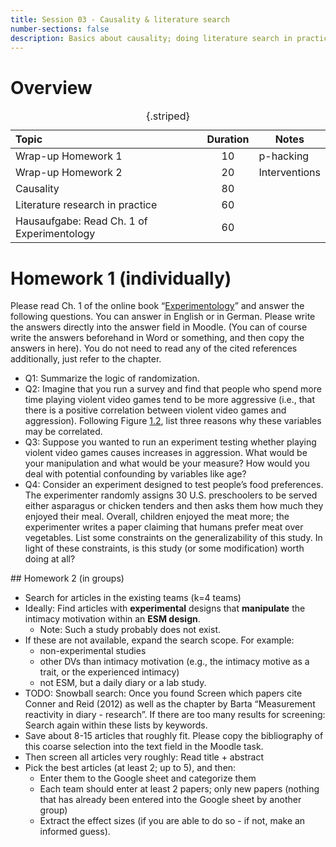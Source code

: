 ---
title: Session 03 - Causality & literature search
number-sections: false
description: Basics about causality; doing literature search in practice.
---

# Overview

| Topic                                      | Duration | Notes         |
| :----------------------------------------- | :------: | ------------- |
| Wrap-up Homework 1                         |    10    | p-hacking     |
| Wrap-up Homework 2                         |    20    | Interventions |
| Causality                                  |    80    |               |
| Literature research in practice            |    60    |               |
| Hausaufgabe: Read Ch. 1 of Experimentology |    60    |               |

: {.striped}



# Homework 1 (individually)

Please read Ch. 1 of the online book "[Experimentology](https://experimentology.io/)" and answer the following questions. You can answer in English or in German. Please write the answers directly into the answer field in Moodle. (You can of course write the answers beforehand in Word or something, and then copy the answers in here). You do not need to read any of the cited references additionally, just refer to the chapter.

- Q1: Summarize the logic of randomization.
- Q2:  Imagine that you run a survey and find that people who spend more time playing violent video games tend to be more aggressive (i.e., that there is a positive correlation between violent video games and aggression). Following Figure [1.2](https://experimentology.io/1-experiments.html#fig:experiments-money2), list three reasons why these variables may be correlated.
- Q3: Suppose you wanted to run an experiment testing whether playing violent video games causes increases in aggression. What would be your manipulation and what would be your measure? How would you deal with potential confounding by variables like age?
- Q4: Consider an experiment designed to test people’s food preferences. The experimenter randomly assigns 30 U.S. preschoolers to be served either asparagus or chicken tenders and then asks them how much they enjoyed their meal. Overall, children enjoyed the meat more; the experimenter writes a paper claiming that humans prefer meat over vegetables. List some constraints on the generalizability of this study. In light of these constraints, is this study (or some modification) worth doing at all?

<!-- Answers:

Q1: When we want to find causal relations, we want to go from “seeing” to “doing”, i.e., we want to control the situation instead of just observing it. We have to make sure, that we only manipulate a single parameter, which is also the parameter we want to observe the effect of. In order to make sure that other parameters are kept constant, we use randomization to distribute participants to groups randomly.

Q2: 
1. Playing violent could indeed cause increased aggressivity and hence be responsible for the correlation. 
2. Conversely it could be possible that people who tend to be more aggressive are more inclined to play violent video games as well. 
3. One could argue that gender confounds the correlation: Men tend to be more aggressive and to be more in playing violent video games.

Q3:
**Manipulation:** Both the control group and the experimental group play video games. Control group plays a non-violent game, while the experimental group plays a violent game.
**An idea:** Ideally, we’d try to keep other factors (like time pressure in the game / logic / the gameplay in general) constant in both groups, since those other factors might also influence aggression. We could take a “normal” game and extend it to include violent aspects. We could, for example, take Minecraft and write an extension, where players must kill villagers to stay alive. (Reduce number of spawned animals / any other food sources and make it possible for players to kill villagers and get their food. Players should also see blood when they kill a villager or an animal.) This modified version of Minecraft does not change anything in the game except introducing violence to the game.
**Measure:** Participants fill out aggression questionnaires before and after the gaming period.
**Dealing with confounders:** Randomization


Q4:
We can not generalize the results to all “people”, all vegetables and meat, because: 
- Only preschoolers from the U.S. as participants
- Enjoyment != preference (?)
- Asparagus is not the only vegetable
- There are other types of meat

From this study, we only learn that U.S. preschoolers enjoy eating chicken tenders more, compared to asparagus. It is still worth doing this study and variants of this study, we can have different groups of participants or different food each time. Over time, we would be able to generalize the effect after conducting many studies.

 -->

 ## Homework 2 (in groups)

 
- Search for articles in the existing teams (k=4 teams)
- Ideally: Find articles with **experimental** designs that **manipulate** the intimacy motivation within an **ESM design**.
  - Note: Such a study probably does not exist.
- If these are not available, expand the search scope. For example:
  - non-experimental studies
  - other DVs than intimacy motivation (e.g., the intimacy motive as a trait, or the experienced intimacy)
  - not ESM, but a daily diary or a lab study.
- TODO: Snowball search: Once you found Screen which papers cite Conner and Reid (2012) as well as the chapter by Barta "Measurement reactivity in diary - research". If there are too many results for screening: Search again within these lists by keywords.
- Save about 8-15 articles that roughly fit. Please copy the bibliography of this coarse selection into the text field in the Moodle task.
- Then screen all articles very roughly: Read title + abstract
- Pick the best articles (at least 2; up to 5), and then:
  - Enter them to the Google sheet and categorize them
  - Each team should enter at least 2 papers; only new papers (nothing that has already been entered into the Google sheet by another group)
  - Extract the effect sizes (if you are able to do so - if not, make an informed guess).